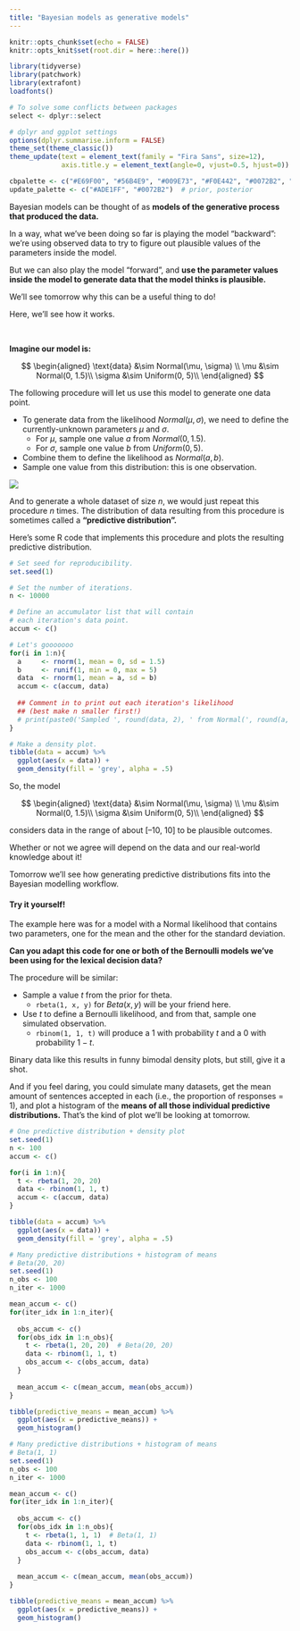 ```yaml
---
title: "Bayesian models as generative models"
---
```


```r
knitr::opts_chunk$set(echo = FALSE)
knitr::opts_knit$set(root.dir = here::here())

library(tidyverse)
library(patchwork)
library(extrafont)
loadfonts()

# To solve some conflicts between packages
select <- dplyr::select

# dplyr and ggplot settings
options(dplyr.summarise.inform = FALSE)
theme_set(theme_classic())
theme_update(text = element_text(family = "Fira Sans", size=12),
             axis.title.y = element_text(angle=0, vjust=0.5, hjust=0))

cbpalette <- c("#E69F00", "#56B4E9", "#009E73", "#F0E442", "#0072B2", "#D55E00", "#CC79A7")
update_palette <- c("#ADE1FF", "#0072B2")  # prior, posterior
```

Bayesian models can be thought of as **models of the generative process that produced the data.**

In a way, what we've been doing so far is playing the model "backward": we're using observed data to try to figure out plausible values of the parameters inside the model.

But we can also play the model "forward", and **use the parameter values inside the model to generate data that the model thinks is plausible.**

We'll see tomorrow why this can be a useful thing to do!

Here, we'll see how it works.

<br>

**Imagine our model is:**

$$
\begin{aligned}
\text{data} &\sim Normal(\mu, \sigma) \\
\mu &\sim Normal(0, 1.5)\\
\sigma &\sim Uniform(0, 5)\\
\end{aligned}
$$

The following procedure will let us use this model to generate one data point.

- To generate data from the likelihood $Normal(\mu, \sigma)$, we need to define the currently-unknown parameters $\mu$ and $\sigma$.
  - For $\mu$, sample one value $a$ from $Normal(0, 1.5)$.
  - For $\sigma$, sample one value $b$ from $Uniform(0, 5)$.
- Combine them to define the likelihood as $Normal(a, b)$.
- Sample one value from this distribution: this is one observation.

![](../imgs/bayespred.png)

And to generate a whole dataset of size $n$, we would just repeat this procedure $n$ times.
The distribution of data resulting from this procedure is sometimes called a **"predictive distribution".**

Here's some R code that implements this procedure and plots the resulting predictive distribution.

```r
# Set seed for reproducibility.
set.seed(1)

# Set the number of iterations.
n <- 10000

# Define an accumulator list that will contain 
# each iteration's data point.
accum <- c()

# Let's gooooooo
for(i in 1:n){
  a     <- rnorm(1, mean = 0, sd = 1.5)
  b     <- runif(1, min = 0, max = 5)
  data  <- rnorm(1, mean = a, sd = b)
  accum <- c(accum, data)
  
  ## Comment in to print out each iteration's likelihood
  ## (best make n smaller first!)
  # print(paste0('Sampled ', round(data, 2), ' from Normal(', round(a, 2), ', ', round(b, 2), ')'))
}

# Make a density plot.
tibble(data = accum) %>% 
  ggplot(aes(x = data)) +
  geom_density(fill = 'grey', alpha = .5)
```

So, the model 

$$
\begin{aligned}
\text{data} &\sim Normal(\mu, \sigma) \\
\mu &\sim Normal(0, 1.5)\\
\sigma &\sim Uniform(0, 5)\\
\end{aligned}
$$

considers data in the range of about [–10, 10] to be plausible outcomes.

Whether or not we agree will depend on the data and our real-world knowledge about it!

Tomorrow we'll see how generating predictive distributions fits into the Bayesian modelling workflow.


::: {.callout-tip collapse="true"}
#### Try it yourself!

The example here was for a model with a Normal likelihood that contains two parameters, one for the mean and the other for the standard deviation.

**Can you adapt this code for one or both of the Bernoulli models we've been using for the lexical decision data?**

The procedure will be similar: 

- Sample a value $t$ from the prior for theta.
  - `rbeta(1, x, y)` for $Beta(x, y)$ will be your friend here.
- Use $t$ to define a Bernoulli likelihood, and from that, sample one simulated observation.
  - `rbinom(1, 1, t)` will produce a 1 with probability $t$ and a 0 with probability $1-t$.

Binary data like this results in funny bimodal density plots, but still, give it a shot.

And if you feel daring, you could simulate many datasets, get the mean amount of sentences accepted in each (i.e., the proportion of responses = 1), and plot a histogram of the **means of all those individual predictive distributions.**
That's the kind of plot we'll be looking at tomorrow.

:::


```r
# One predictive distribution + density plot
set.seed(1)
n <- 100
accum <- c()

for(i in 1:n){
  t <- rbeta(1, 20, 20)
  data <- rbinom(1, 1, t)
  accum <- c(accum, data)
}

tibble(data = accum) %>% 
  ggplot(aes(x = data)) +
  geom_density(fill = 'grey', alpha = .5)
```

```r
# Many predictive distributions + histogram of means
# Beta(20, 20)
set.seed(1)
n_obs <- 100
n_iter <- 1000

mean_accum <- c()
for(iter_idx in 1:n_iter){
  
  obs_accum <- c()
  for(obs_idx in 1:n_obs){
    t <- rbeta(1, 20, 20)  # Beta(20, 20)
    data <- rbinom(1, 1, t)
    obs_accum <- c(obs_accum, data)
  }
  
  mean_accum <- c(mean_accum, mean(obs_accum))
}

tibble(predictive_means = mean_accum) %>% 
  ggplot(aes(x = predictive_means)) +
  geom_histogram()
```

```r
# Many predictive distributions + histogram of means
# Beta(1, 1)
set.seed(1)
n_obs <- 100
n_iter <- 1000

mean_accum <- c()
for(iter_idx in 1:n_iter){
  
  obs_accum <- c()
  for(obs_idx in 1:n_obs){
    t <- rbeta(1, 1, 1)  # Beta(1, 1)
    data <- rbinom(1, 1, t)
    obs_accum <- c(obs_accum, data)
  }
  
  mean_accum <- c(mean_accum, mean(obs_accum))
}

tibble(predictive_means = mean_accum) %>% 
  ggplot(aes(x = predictive_means)) +
  geom_histogram()
```
